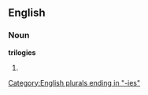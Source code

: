 ==English==

===Noun===
'''trilogies'''

# {{plural of|[[trilogy]]}}

[[Category:English plurals ending in "-ies"]]